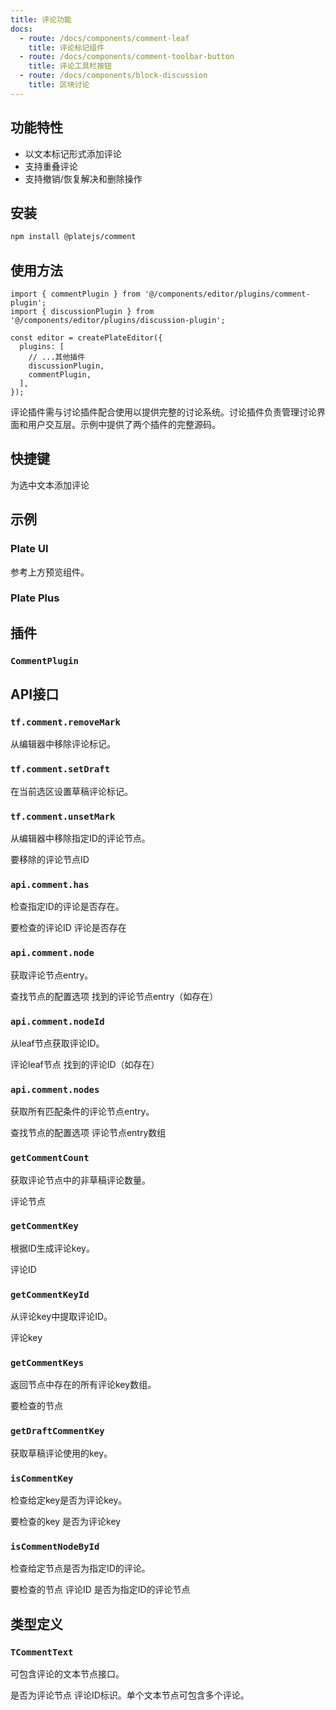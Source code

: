 ```yaml
---
title: 评论功能
docs:
  - route: /docs/components/comment-leaf
    title: 评论标记组件
  - route: /docs/components/comment-toolbar-button
    title: 评论工具栏按钮
  - route: /docs/components/block-discussion
    title: 区块讨论
---
```


<ComponentPreview name="discussion-demo" />

<PackageInfo>

## 功能特性

- 以文本标记形式添加评论
- 支持重叠评论
- 支持撤销/恢复解决和删除操作

</PackageInfo>

## 安装
```bash
npm install @platejs/comment
```

## 使用方法

```tsx
import { commentPlugin } from '@/components/editor/plugins/comment-plugin';
import { discussionPlugin } from '@/components/editor/plugins/discussion-plugin';

const editor = createPlateEditor({
  plugins: [
    // ...其他插件
    discussionPlugin,
    commentPlugin,
  ],
});
```

评论插件需与讨论插件配合使用以提供完整的讨论系统。讨论插件负责管理讨论界面和用户交互层。示例中提供了两个插件的完整源码。

## 快捷键

<KeyTable>
  <KeyTableItem hotkey="Cmd + Shift + M">
    为选中文本添加评论
  </KeyTableItem>
</KeyTable>

## 示例

### Plate UI

参考上方预览组件。

### Plate Plus

<ComponentPreviewPro name="comments-pro" />

## 插件

### `CommentPlugin`

## API接口

### `tf.comment.removeMark`

从编辑器中移除评论标记。

### `tf.comment.setDraft`

在当前选区设置草稿评论标记。

### `tf.comment.unsetMark`

从编辑器中移除指定ID的评论节点。

<API name="unsetMark">
<APIParameters>
  <APIItem name="id" type="string">
    要移除的评论节点ID
  </APIItem>
</APIParameters>
</API>

### `api.comment.has`

检查指定ID的评论是否存在。

<API name="has">
<APIParameters>
  <APIItem name="id" type="string">
    要检查的评论ID
  </APIItem>
</APIParameters>
<APIReturns type="boolean">
  评论是否存在
</APIReturns>
</API>

### `api.comment.node`

获取评论节点entry。

<API name="node">
<APIOptions type="EditorNodesOptions & { id?: string; isDraft?: boolean }" optional>
  查找节点的配置选项
</APIOptions>
<APIReturns type="NodeEntry<TCommentText> | undefined">
  找到的评论节点entry（如存在）
</APIReturns>
</API>

### `api.comment.nodeId`

从leaf节点获取评论ID。

<API name="nodeId">
<APIParameters>
  <APIItem name="leaf" type="TCommentText">
    评论leaf节点
  </APIItem>
</APIParameters>
<APIReturns type="string | undefined">
  找到的评论ID（如存在）
</APIReturns>
</API>

### `api.comment.nodes`

获取所有匹配条件的评论节点entry。

<API name="nodes">
<APIOptions type="EditorNodesOptions & { id?: string; isDraft?: boolean }" optional>
  查找节点的配置选项
</APIOptions>
<APIReturns type="NodeEntry<TCommentText>[]">
  评论节点entry数组
</APIReturns>
</API>

### `getCommentCount`

获取评论节点中的非草稿评论数量。

<API name="getCommentCount">
<APIParameters>
  <APIItem name="node" type="TCommentText">
    评论节点
  </APIItem>
</APIParameters>
</API>

### `getCommentKey`

根据ID生成评论key。

<API name="getCommentKey">
<APIParameters>
  <APIItem name="id" type="string">
    评论ID
  </APIItem>
</APIParameters>
</API>

### `getCommentKeyId`

从评论key中提取评论ID。

<API name="getCommentKeyId">
<APIParameters>
  <APIItem name="key" type="string">
    评论key
  </APIItem>
</APIParameters>
</API>

### `getCommentKeys`

返回节点中存在的所有评论key数组。

<API name="getCommentKeys">
<APIParameters>
  <APIItem name="node" type="TCommentText">
    要检查的节点
  </APIItem>
</APIParameters>
</API>

### `getDraftCommentKey`

获取草稿评论使用的key。

### `isCommentKey`

检查给定key是否为评论key。

<API name="isCommentKey">
<APIParameters>
  <APIItem name="key" type="string">
    要检查的key
  </APIItem>
</APIParameters>

<APIReturns type="boolean">
  是否为评论key
</APIReturns>
</API>

### `isCommentNodeById`

检查给定节点是否为指定ID的评论。

<API name="isCommentNodeById">
<APIParameters>
  <APIItem name="node" type="TNode">
    要检查的节点
  </APIItem>
  <APIItem name="id" type="string">
    评论ID
  </APIItem>
</APIParameters>

<APIReturns type="boolean">
  是否为指定ID的评论节点
</APIReturns>
</API>

## 类型定义

### `TCommentText`

可包含评论的文本节点接口。

<API name="TCommentText">
<APIAttributes>
  <APIItem name="comment" type="boolean" optional>
    是否为评论节点
  </APIItem>
  <APIItem name="comment_<id>" type="boolean" optional>
    评论ID标识。单个文本节点可包含多个评论。
  </APIItem>
</APIAttributes>
</API>